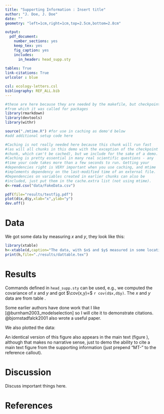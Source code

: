 ```yaml
---
title: "Supporting Information : Insert title"
author: "J. Doe, J. Doe"
date: ""
geometry: "left=1cm,right=1cm,top=2.5cm,bottom=2.8cm"

output: 
  pdf_document:
    number_sections: yes
    keep_tex: yes
    fig_caption: yes
    includes:
      in_header: head_supp.sty
      
tables: True
link-citations: True
urlcolor : blue

csl: ecology-letters.csl
bibliography: REF_ALL.bib
---
```


<!--Some setup-->
```r
#these are here because they are needed by the makefile, but checkpoint does not scan the document
#from which it was called for packages
library(rmarkdown)
library(devtools)
library(withr)

source("./mtime.R") #for use in caching as demo'd below
#add additional setup code here
```

<!--comment these out if not desired-->
\tableofcontents
\listoftables
\listoffigures

<!--DEMO CHUNK: placing data in the "data" folder; caching and mtime-->
```r
#Caching is not really needed here because this chunk will run fast 
#(as will all chunks in this demo with the exception of the checkpoint 
#chunk, which can't be cached), but we include for the sake of a demo. 
#Caching is pretty essential in many real scientific questions - any 
#time your code takes more than a few seconds to run. Getting your 
#dependencies right is VERY important when you use caching, and mtime 
#implements dependency on the last-modified time of an external file.
#Dependencies on variables created in earlier chunks can also be
#included, just put them in the cache.extra list (not using mtime).
d<-read.csv("data/FakeData.csv")
```

<!--DEMO CHUNK: Make and save a figure. I find the knitr facility of 
integrating figures generated within a chunk via plot to be limiting
when one needs to produced publication-quality figures. Also, it does
not produce a separate pdf of the figure. So I make the figure manually
in one chunk and then it can be sucked up and displayed wherever. We
make it here. Save to the "results" folder.-->
```r
pdf(file="results/testfig.pdf")
plot(d$x,d$y,xlab="x",ylab="y")
dev.off()
```

# Data \label{sect:dat} 
<!--I usually label sections starting with sect:, figures starting with
fig:, and tables starting with tab:, to decrease chances of multiply defined labels-->

\noindent We got some data by measuring $x$ and $y$, they look like this:

<!--DEMO CHUNK: Make a table for the data using xtable. knitr::kable seems limited to me,
latex is unlimited, so consider using xtable for complex tables. Also, this saves the 
table as a separate latex file.-->
```r
library(xtable)
h<-xtable(d,caption="The data, with $x$ and $y$ measured in some locations.",label="tab:dat")
print(h,file="./results/dattable.tex")
```

<!--Now display the table here-->
\input{./results/dattable.tex}

# Results \label{sect:res}
<!--DEMO of user-defined latex commands, math mode, and inline R code-->
\noindent Commands defined in `head_supp.sty` can be used, e.g., we computed the covariance of $x$ and
$y$ and got $\cov(x,y)=$ `r cov(d$x,d$y)`. The $x$ and $y$ data are from table \ref{tab:dat}.

<!--DEMO of citations - note these labels are defined in REFS_ALL.bib-->
Some earlier authors have done work that I like [@burnham2003_modelselection] so I will cite it
to demonstrate citations. @bjornstadfalck2001 also wrote a useful paper.

We also plotted the data:
<!--DEMO: of displaying a separately created and saved plot. I use latex - you can display 
anything with latex, any way you want. Rmd plotting functionality is also an option but
seems less flexible in some ways.-->
\begin{figure}
\includegraphics[width=5in]{./results/testfig.pdf}
\caption{Scatterplot of the data.}
\label{fig:datplot}
\end{figure}

An identical version of this figure also appears in the main text (figure \ref{MT-fig:mtversion}),
although that makes no narrative sense, just to demo the ability to cite a main text figure
from the supporting information (just prepend "MT-" to the reference callout).

# Discussion

\noindent Discuss important things here.

# References
